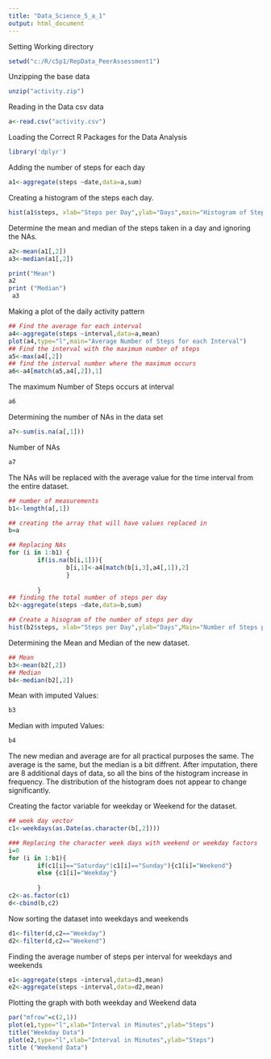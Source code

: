 ```yaml
---
title: "Data_Science_5_a_1"
output: html_document
---
```

Setting Working directory
```r
setwd("c:/R/c5p1/RepData_PeerAssessment1")
```




Unzipping the base data
```r
unzip("activity.zip")
```

Reading in the Data csv data
```r
a<-read.csv("activity.csv")
```

Loading the Correct R Packages for the Data Analysis
```r
library('dplyr')
```


Adding the number of steps for each day 
```r
a1<-aggregate(steps ~date,data=a,sum)
```

Creating a histogram of the steps each day. 
```r
hist(a1$steps, xlab="Steps per Day",ylab="Days",main="Histogram of Steps per Day")
```




Determine the mean and median of the steps taken in a day and ignoring the NAs.
```r
a2<-mean(a1[,2])
a3<-median(a1[,2])
```

```r
print("Mean")
a2
print ("Median")
 a3
```











Making a plot of the daily activity pattern
```r
## Find the average for each interval
a4<-aggregate(steps ~interval,data=a,mean)
plot(a4,type="l",main="Average Number of Steps for each Interval")
## Find the interval with the maximum number of steps
a5<-max(a4[,2])
## find the interval number where the maximum occurs
a6<-a4[match(a5,a4[,2]),1]
```
The maximum Number of Steps occurs at interval
```r
a6
```


Determining the number of NAs in the data set
```r
a7<-sum(is.na(a[,1]))
```
Number of NAs

```r
a7
```

The NAs will be replaced with the average value for the time interval from the entire dataset.

```r
## number of measurements
b1<-length(a[,1])

## creating the array that will have values replaced in
b=a

## Replacing NAs
for (i in 1:b1) {
        if(is.na(b[i,1])){
                b[i,1]<-a4[match(b[i,3],a4[,1]),2]
                }
           
        }
## finding the total number of steps per day 
b2<-aggregate(steps ~date,data=b,sum)

## Create a hisogram of the number of steps per day
hist(b2$steps, xlab="Steps per Day",ylab="Days",Main="Number of Steps per Day")
```









Determining the Mean and Median of the new dataset.
``` r
## Mean
b3<-mean(b2[,2])
## Median
b4<-median(b2[,2])

```
Mean with imputed Values:
```r
b3
```
Median with imputed Values:
```r
b4
```

The new median and average are for all practical purposes the same. The average
is the same, but the median is a bit diffrent.  After imputation, there are 8
additional days of data, so all the bins of the histogram increase in frequency.
The distribution of the histogram does not appear to change significantly.

Creating the factor variable for weekday or Weekend for the dataset.

```r
## week day vector
c1<-weekdays(as.Date(as.character(b[,2])))

### Replacing the character week days with weekend or weekday factors 
i=0
for (i in 1:b1){
        if(c1[i]=="Saturday"|c1[i]=="Sunday"){c1[i]="Weekend"}
        else {c1[i]="Weekday"}
        
        }
c2<-as.factor(c1)
d<-cbind(b,c2)
```


Now sorting the dataset into weekdays and weekends
```r
d1<-filter(d,c2=="Weekday")
d2<-filter(d,c2=="Weekend")

```

Finding the average number of steps per interval for weekdays and weekends
```r
e1<-aggregate(steps ~interval,data=d1,mean)
e2<-aggregate(steps ~interval,data=d2,mean)
```

Plotting the graph with both weekday and Weekend data
```r
par("mfrow"=c(2,1))
plot(e1,type="l",xlab="Interval in Minutes",ylab="Steps")
title("Weekday Data")
plot(e2,type="l",xlab="Interval in Minutes",ylab="Steps")
title ("Weekend Data")

```


